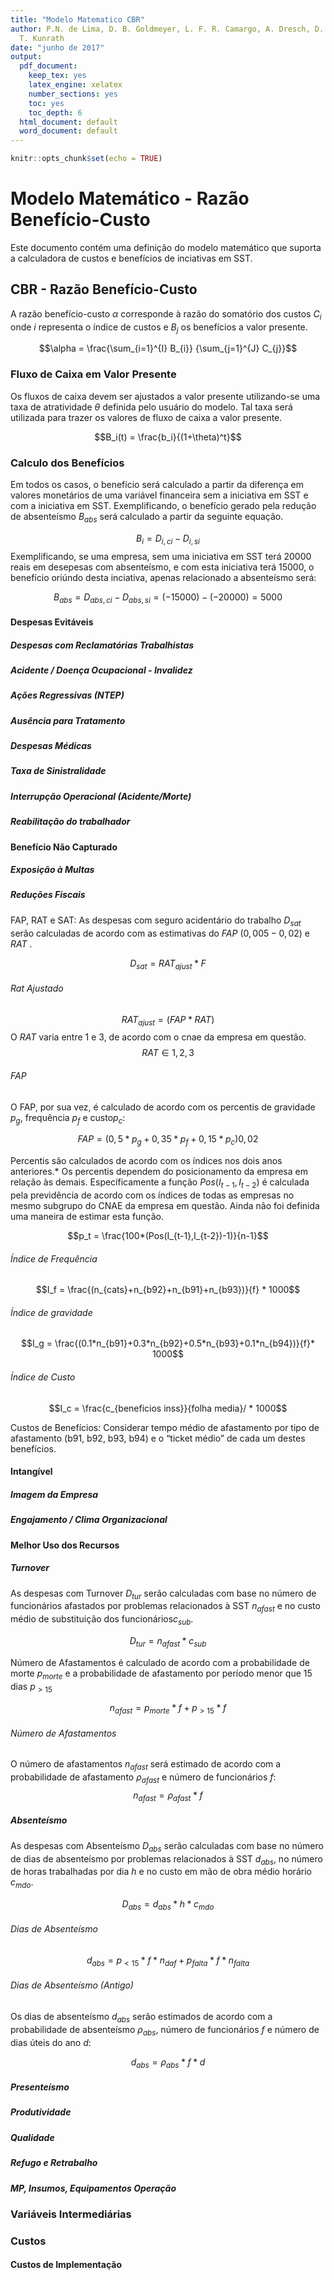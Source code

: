```yaml
---
title: "Modelo Matematico CBR"
author: P.N. de Lima, D. B. Goldmeyer, L. F. R. Camargo, A. Dresch, D. P. Lacerda,
  T. Kunrath
date: "junho de 2017"
output:
  pdf_document:
    keep_tex: yes
    latex_engine: xelatex
    number_sections: yes
    toc: yes
    toc_depth: 6
  html_document: default
  word_document: default
---
```



```r
knitr::opts_chunk$set(echo = TRUE)
```

# Modelo Matemático - Razão Benefício-Custo
Este documento contém uma definição do modelo matemático que suporta a calculadora de custos e benefícios de inciativas em SST.

## CBR - Razão Benefício-Custo
A razão benefício-custo $\alpha$ corresponde à razão do somatório dos custos $C_i$ onde $i$ representa o índice de custos e $B_j$ os benefícios a valor presente.

$$\alpha = \frac{\sum_{i=1}^{I} B_{i}} {\sum_{j=1}^{J} C_{j}}$$

### Fluxo de Caixa em Valor Presente
Os fluxos de caixa devem ser ajustados a valor presente utilizando-se uma taxa de atratividade $\theta$ definida pelo usuário do modelo. Tal taxa será utilizada para trazer os valores de fluxo de caixa a valor presente.

$$B_i(t) = \frac{b_i}{(1+\theta)^t}$$

### Calculo dos Benefícios
Em todos os casos, o benefício será calculado a partir da diferença em valores monetários de uma variável financeira sem a iniciativa em SST e com a iniciativa em SST. Exemplificando, o benefício gerado pela redução de absenteísmo $B_{abs}$ será calculado a partir da seguinte equação.

$$B_i = {D}_{i, ci} - {D}_{i, si}$$
Exemplificando, se uma empresa, sem uma iniciativa em SST terá $20000$ reais em desepesas com absenteísmo, e com esta iniciativa terá $15000$, o benefício oriúndo desta inciativa, apenas relacionado a absenteísmo será:

$$B_{abs} = {D}_{abs, ci} - {D}_{abs, si} = (-15000)-(-20000) = 5000$$


#### Despesas Evitáveis

##### Despesas com Reclamatórias Trabalhistas

##### Acidente / Doença Ocupacional - Invalidez

##### Ações Regressivas (NTEP)

##### Ausência para Tratamento

##### Despesas Médicas

##### Taxa de Sinistralidade

##### Interrupção Operacional (Acidente/Morte)

##### Reabilitação do trabalhador


#### Benefício Não Capturado

##### Exposição à Multas

##### Reduções Fiscais

FAP, RAT e SAT: As despesas com seguro acidentário do trabalho $D_{sat}$ serão calculadas de acordo com as estimativas do $FAP$ ($0,005 - 0,02$) e $RAT$ .

$$D_{sat} = RAT_{ajust}* F$$

###### Rat Ajustado

$$RAT_{ajust} = (FAP * RAT)$$
O $RAT$ varia entre 1 e 3, de acordo com o cnae da empresa em questão.
$$RAT \in {1,2,3}$$

###### FAP
O FAP, por sua vez, é calculado de acordo com os percentis de gravidade $p_g$, frequência $p_{f}$ e custo$p_c$:

$$FAP = (0,5*p_g + 0,35*p_{f}+0,15*p_c)0,02$$

Percentis são calculados de acordo com os índices nos dois anos anteriores.* Os percentis dependem do posicionamento da empresa em relação às demais. Específicamente a função $Pos(I_{t-1},I_{t-2})$ é calculada pela previdência de acordo com os índices de todas as empresas no mesmo subgrupo do CNAE da empresa em questão. Ainda não foi definida uma maneira de estimar esta função.

$$p_t = \frac{100*(Pos(I_{t-1},I_{t-2})-1)}{n-1}$$


###### Índice de Frequência

$$I_f = \frac{(n_{cats}+n_{b92}+n_{b91}+n_{b93})}{f} * 1000$$

###### Índice de gravidade
$$I_g = \frac{(0.1*n_{b91}+0.3*n_{b92}+0.5*n_{b93}+0.1*n_{b94})}{f}* 1000$$

###### Índice de Custo

$$I_c = \frac{c_{beneficios inss}}{folha media}/ * 1000$$

Custos de Benefícios: Considerar tempo médio de afastamento por tipo de afastamento (b91, b92, b93, b94) e o "ticket médio" de cada um destes benefícios.


#### Intangível

##### Imagem da Empresa

##### Engajamento / Clima Organizacional



#### Melhor Uso dos Recursos

##### Turnover

As despesas com Turnover $D_{tur}$ serão calculadas com base no número de funcionários afastados por problemas relacionados à SST $n_{afast}$ e no custo médio de substituição dos funcionários$c_{sub}$.

$$D_{tur} = n_{afast} * c_{sub}$$

Número de Afastamentos é calculado de acordo com a probabilidade de morte $p_{morte}$ e a probabilidade de afastamento por período menor que 15 dias $p_{>15}$

$$n_{afast} = p_{morte}*f + p_{>15}*f$$



###### Número de Afastamentos
O número de afastamentos $n_{afast}$ será estimado de acordo com a probabilidade de afastamento $\rho_{afast}$ e número de funcionários $f$:
$$n_{afast} = \rho_{afast} * f $$


##### Absenteísmo

As despesas com Absenteísmo $D_{abs}$ serão calculadas com base no número de dias de absenteísmo por problemas relacionados à SST $d_{abs}$, no número de horas trabalhadas por dia $h$ e no custo em mão de obra médio horário $c_{mdo}$.

$$D_{abs} = d_{abs} * h * c_{mdo}$$

###### Dias de Absenteísmo
$$ d_{abs} = p_{<15}*f*n_{daf}+p_{falta}*f*n_{falta}$$

###### Dias de Absenteísmo (Antigo)
Os dias de absenteísmo $d_{abs}$ serão estimados de acordo com a probabilidade de absenteísmo $\rho_{abs}$, número de funcionários $f$ e número de dias úteis do ano $d$:

$$d_{abs} = \rho_{abs} * f * d$$

##### Presenteísmo
##### Produtividade
##### Qualidade
##### Refugo e Retrabalho

##### MP, Insumos, Equipamentos Operação


### Variáveis Intermediárias


### Custos

#### Custos de Implementação
